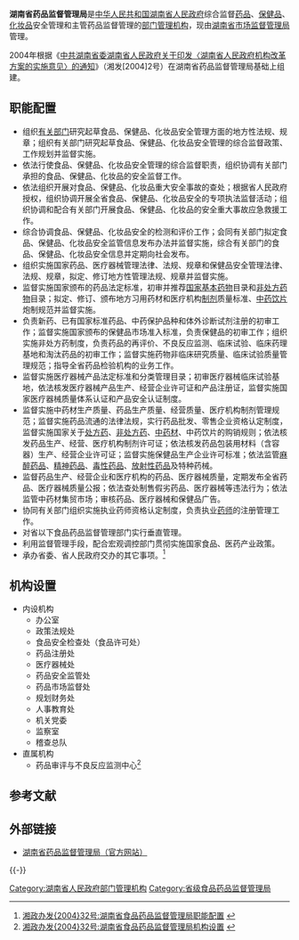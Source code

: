{{Infobox PRCG
|机构名称=湖南省药品监督管理局
|标志1=Red star.svg
|标志1说明=[[s:国务院关于国家行政机关和企业事业单位社会团体印章管理的规定|1999年规定]]：[[印章|印章]][[直径|直径]]?厘米，中央刊[[五角星|五角星]]。
|职位1=党组书记
|人员1=[[秦继红|秦继红]]
|职位2=局长
|人员2=[[黄东红|黄东红]]
|职位3=副局长
|人员3=[[秦继红|秦继红]]{{wrap}}[[覃永忠|覃永忠]]{{wrap}}[[曾令贵|曾令贵]]{{wrap}}[[彭旭明_(1966年)|彭旭明]]
|人数3=4
|业务上级机构=[[湖南省市场监督管理局|湖南省市场监督管理局]]
|组织上级机构=[[湖南省人民政府|湖南省人民政府]]
|机构类型=[[湖南省人民政府部门管理机构|湖南省人民政府部门管理机构]]
|行政级别=正地厅级
|地址1=[[长沙市|长沙市]]河西金星中路469号
|网站=湖南省药品监督管理局
|网址=https://mpa.hunan.gov.cn/
}}

'''湖南省药品监督管理局'''是[[中华人民共和国|中华人民共和国]][[湖南省人民政府|湖南省人民政府]]综合监督[[药品|药品]]、[[保健品|保健品]]、[[化妆品|化妆品]]安全管理和主管药品监督管理的[[湖南省人民政府部门管理机构|部门管理机构]]，现由[[湖南省市场监督管理局|湖南省市场监督管理局]]管理。

2004年根据《[[s:中共湖南省委湖南省人民政府关于印发〈湖南省人民政府机构改革方案的实施意见〉的通知|中共湖南省委湖南省人民政府关于印发〈湖南省人民政府机构改革方案的实施意见〉的通知]]》（湘发[2004]2号）在湖南省药品监督管理局基础上组建。

==职能配置==
*组织[[有关部门|有关部门]]研究起草食品、保健品、化妆品安全管理方面的地方性法规、规章；组织有关部门研究起草食品、保健品、化妆品安全管理的综合监督政策、工作规划并监督实施。
*依法行使食品、保健品、化妆品安全管理的综合监督职责，组织协调有关部门承担的食品、保健品、化妆品的安全监督工作。
*依法组织开展对食品、保健品、化妆品重大安全事故的查处；根据省人民政府授权，组织协调开展全省食品、保健品、化妆品安全的专项执法监督活动；组织协调和配合有关部门开展食品、保健品、化妆品的安全重大事故应急救援工作。
*综合协调食品、保健品、化妆品安全的检测和评价工作；会同有关部门拟定食品、保健品、化妆品安全监管信息发布办法并监督实施，综合有关部门的食品、保健品、化妆品安全信息并定期向社会发布。
*组织实施国家药品、医疗器械管理法律、法规、规章和保健品安全管理法律、法规、规章，拟定、修订地方性管理法规、规章并监督实施。
*监督实施国家颁布的药品法定标准，初审并推荐[[国家基本药物|国家基本药物]]目录和[[非处方药物|非处方药物]]目录；拟定、修订、颁布地方习用药材和医疗机构[[制剂|制剂]]质量标准、[[中药饮片|中药饮片]]炮制规范并监督实施。
*负责新药、已有国家标准药品、中药保护品种和体外诊断试剂注册的初审工作；监督实施国家颁布的保健品市场准入标准，负责保健品的初审工作；组织实施非处方药制度，负责药品的再评价、不良反应监测、临床试验、临床药理基地和淘汰药品的初审工作；监督实施药物非临床研究质量、临床试验质量管理规范；指导全省药品检验机构的业务工作。
*监督实施医疗器械产品法定标准和分类管理目录；初审医疗器械临床试验基地，依法核发医疗器械产品生产、经营企业许可证和产品注册证，监督实施国家医疗器械质量体系认证和产品安全认证制度。
*监督实施中药材生产质量、药品生产质量、经营质量、医疗机构制剂管理规范；监督实施药品流通的法律法规，实行药品批发、零售企业资格认定制度，监督实施国家关于[[处方药|处方药]]、[[非处方药|非处方药]]、[[中药材|中药材]]、中药饮片的购销规则；依法核发药品生产、经营、医疗机构制剂许可证；依法核发药品包装用材料（含容器）生产、经营企业许可证；监督实施保健品生产企业许可标准；依法监管[[麻醉药品|麻醉药品]]、[[精神药品|精神药品]]、[[毒性药品|毒性药品]]、[[放射性药品|放射性药品]]及特种药械。
*监督药品生产、经营企业和医疗机构的药品、医疗器械质量，定期发布全省药品、医疗器械质量公报；依法查处制售假劣药品、医疗器械等违法行为；依法监管中药材集贸市场；审核药品、医疗器械和保健品广告。
*协同有关部门组织实施执业药师资格认定制度，负责执业[[药师|药师]]的注册管理工作。
*对省以下食品药品监督管理部门实行垂直管理。
*利用监督管理手段，配合宏观调控部门贯彻实施国家食品、医药产业政策。
*承办省委、省人民政府交办的其它事项。<ref>[http://www.chinalawedu.com/news/1200/21752/21754/21766/21792/2006/4/li68221342571414600215996-0.htm 湘政办发{2004}32号:湖南省食品药品监督管理局职能配置] {{webarchive|url=https://web.archive.org/web/20160304192919/http://www.chinalawedu.com/news/1200/21752/21754/21766/21792/2006/4/li68221342571414600215996-0.htm |date=2016-03-04 }}</ref>

==机构设置==
*内设机构
**办公室
**政策法规处
**食品安全检查处（食品许可处） 
**药品注册处
**医疗器械处
**药品安全监管处 
**药品市场监督处
**规划财务处
**人事教育处 
**机关党委
**监察室
**稽查总队 
*直属机构
**药品审评与不良反应监测中心<ref>[http://www.chinalawedu.com/news/1200/21752/21754/21766/21792/2006/4/li68221342571414600215996-0.htm 湘政办发{2004}32号:湖南省食品药品监督管理局机构设置] {{webarchive|url=https://web.archive.org/web/20160304192919/http://www.chinalawedu.com/news/1200/21752/21754/21766/21792/2006/4/li68221342571414600215996-0.htm |date=2016-03-04 }}</ref>

==参考文献==
{{Reflist}}

==外部链接==
*[https://mpa.hunan.gov.cn/ 湖南省药品监督管理局（官方网站）] {{Wayback|url=https://mpa.hunan.gov.cn/ |date=20210224105000 }}

{{-}}
{{湖南省人民政府}}

[[Category:湖南省人民政府部门管理机构|Category:湖南省人民政府部门管理机构]]
[[Category:省级食品药品监督管理局|Category:省级食品药品监督管理局]]
